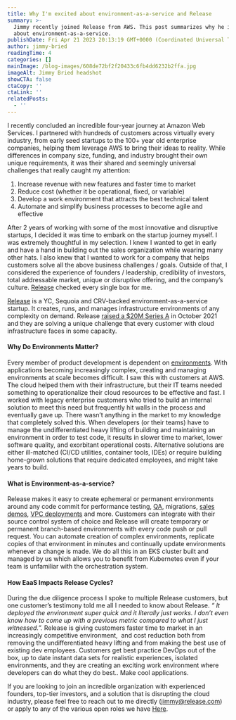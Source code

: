 ```yaml
---
title: Why I'm excited about environment-as-a-service and Release
summary: >-
  Jimmy recently joined Release from AWS. This post summarizes why he is excited
  about environment-as-a-service.
publishDate: Fri Apr 21 2023 20:13:19 GMT+0000 (Coordinated Universal Time)
author: jimmy-bried
readingTime: 4
categories: []
mainImage: /blog-images/608de72bf2f20433c6fb4dd6232b2ffa.jpg
imageAlt: Jimmy Bried headshot
showCTA: false
ctaCopy: ''
ctaLink: ''
relatedPosts:
  - ''
---
```


I recently concluded an incredible four-year journey at Amazon Web Services. I partnered with hundreds of customers across virtually every industry, from early seed startups to the 100+ year old enterprise companies, helping them leverage AWS to bring their ideas to reality. While differences in company size, funding, and industry brought their own unique requirements, it was their shared and seemingly universal challenges that really caught my attention:  
1.  Increase revenue with new features and faster time to market
2.  Reduce cost (whether it be operational, fixed, or variable)
3.  Develop a work environment that attracts the best technical talent
4.  Automate and simplify business processes to become agile and effective

After 2 years of working with some of the most innovative and disruptive startups, I decided it was time to embark on the startup journey myself. I was extremely thoughtful in my selection. I knew I wanted to get in early and have a hand in building out the sales organization while wearing many other hats. I also knew that I wanted to work for a company that helps customers solve all the above business challenges / goals. Outside of that, I considered the experience of founders / leadership, credibility of investors, total addressable market, unique or disruptive offering, and the company’s culture. [Release](https://releasehub.com/) checked every single box for me.  

[Release](https://releasehub.com/) is a YC, Sequoia and CRV-backed environment-as-a-service startup. It creates, runs, and manages infrastructure environments of any complexity on demand. Release [raised a $20M Series A](https://releasehub.com/blog/releasehub-20-million-series-a-led-by-crv) in October 2021 and they are solving a unique challenge that every customer with cloud infrastructure faces in some capacity.

#### Why Do Environments Matter?

Every member of product development is dependent on [environments](https://releasehub.com/ephemeral-environments). With applications becoming increasingly complex, creating and managing environments at scale becomes difficult. I saw this with customers at AWS. The cloud helped them with their infrastructure, but their IT teams needed something to operationalize their cloud resources to be effective and fast. I worked with legacy enterprise customers who tried to build an internal solution to meet this need but frequently hit walls in the process and eventually gave up. There wasn’t anything in the market to my knowledge that completely solved this. When developers (or their teams) have to manage the undifferentiated heavy lifting of building and maintaining an environment in order to test code, it results in slower time to market, lower software quality, and exorbitant operational costs. Alternative solutions are either ill-matched (CI/CD utilities, container tools, IDEs) or require building home-grown solutions that require dedicated employees, and might take years to build.

#### What is Environment-as-a-service?

Release makes it easy to create ephemeral or permanent environments around any code commit for performance testing, [QA](https://releasehub.com/staging-environments), migrations, [sales demos](https://releasehub.com/usecase/sales-demo-environments), [VPC deployments](https://releasehub.com/usecase/running-your-production-environments) and more. Customers can integrate with their source control system of choice and Release will create temporary or permanent branch-based environments with every code push or pull request. You can automate creation of complex environments, replicate copies of that environment in minutes and continually update environments whenever a change is made. We do all this in an EKS cluster built and managed by us which allows you to benefit from Kubernetes even if your team is unfamiliar with the orchestration system.

#### How EaaS Impacts Release Cycles?

During the due diligence process I spoke to multiple Release customers, but one customer’s testimony told me all I needed to know about Release. _“ It deployed the environment super quick and it literally just works. I don’t even know how to come up with a previous metric compared to what I just witnessed.”._ Release is giving customers faster time to market in an increasingly competitive environment,  and cost reduction both from removing the undifferentiated heavy lifting and from making the best use of existing dev employees. Customers get best practice DevOps out of the box, up to date instant data sets for realistic experiences, isolated environments, and they are creating an exciting work environment where developers can do what they do best.. Make cool applications.

If you are looking to join an incredible organization with experienced founders, top-tier investors, and a solution that is disrupting the cloud industry, please feel free to reach out to me directly ([jimmy@release.com](mailto:jimmy@release.com)) or apply to any of the various open roles we have [Here](https://releasehub.com/company#hire).